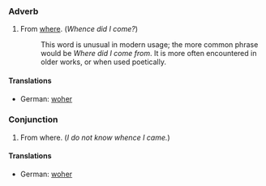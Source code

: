 ===Adverb===

# From [[where]].  (''Whence did I come?'')
#:This word is unusual in modern usage; the more common phrase would be ''Where did I come from''.  It is more often encountered in older works, or when used poetically.

====Translations====

*German: [[woher]]

===Conjunction===

# From where.  (''I do not know whence I came.'')

====Translations====

*German: [[woher]]
